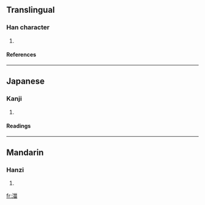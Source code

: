 ==Translingual==
===Han character===
{{Han char|rn=85|rad=水|as=09|sn=12|four=|canj=水女一田 (EVMW)}}
# {{defn|Han|sort=水09}}
====References====
{{Han ref|kx=0639.111|dkj=17918|hdz=31673.020|uh=6E7D|ud=28285}}

----
==Japanese==
===Kanji===
{{ja-kanji|grade=|rs=水09}}
# {{defn|Japanese}} 
====Readings====
{{ja-readings|on=[[し]] (shi)|kun=|nanori=}}

----
==Mandarin==
===Hanzi===
{{cmn-hanzi|pin=[[zī]] ([[zi1]])|wg=tzu<sup>1</sup>}}
# {{defn|Mandarin}}

[[fr:湽]]